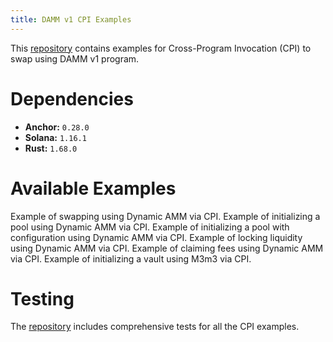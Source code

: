```yaml
---
title: DAMM v1 CPI Examples
---
```


This [repository](https://github.com/MeteoraAg/cpi-examples) contains examples for Cross-Program Invocation (CPI) to swap using DAMM v1 program.

# Dependencies

- **Anchor:** `0.28.0`
- **Solana:** `1.16.1`
- **Rust:** `1.68.0`

# Available Examples

<CardGroup cols={1}>
  <Card title="CPI to Dynamic AMM swap example" href="https://github.com/MeteoraAg/cpi-examples/blob/main/programs/cpi-example/src/instructions/dynamic_amm_cpi/swap.rs">
    Example of swapping using Dynamic AMM via CPI.
  </Card>
  <Card title="CPI to Dynamic AMM initialize pool example" href="https://github.com/MeteoraAg/cpi-examples/blob/main/programs/cpi-example/src/instructions/dynamic_amm_cpi/initialize_customizable_permissionless_pool.rs">
    Example of initializing a pool using Dynamic AMM via CPI.
  </Card>
  <Card title="CPI to Dynamic AMM initialize pool with config example" href="https://github.com/MeteoraAg/cpi-examples/blob/main/programs/cpi-example/src/instructions/dynamic_amm_cpi/initialize_permissionless_pool_with_config.rs">
    Example of initializing a pool with configuration using Dynamic AMM via CPI.
  </Card>
  <Card title="CPI to Dynamic AMM lock liquidity example" href="https://github.com/MeteoraAg/cpi-examples/blob/main/programs/cpi-example/src/instructions/dynamic_amm_cpi/lock_liquidity.rs">
    Example of locking liquidity using Dynamic AMM via CPI.
  </Card>
  <Card title="CPI to Dynamic AMM claim fee example" href="https://github.com/MeteoraAg/cpi-examples/blob/main/programs/cpi-example/src/instructions/dynamic_amm_cpi/claim_fee.rs">
    Example of claiming fees using Dynamic AMM via CPI.
  </Card>
  <Card title="CPI to M3m3 initialize vault example" href="https://github.com/MeteoraAg/cpi-examples/blob/main/programs/cpi-example/src/instructions/m3m3_cpi/initialize_vault.rs">
    Example of initializing a vault using M3m3 via CPI.
  </Card>
</CardGroup>

# Testing

The [repository](https://github.com/MeteoraAg/cpi-examples/blob/main/programs/cpi-example/tests) includes comprehensive tests for all the CPI examples.